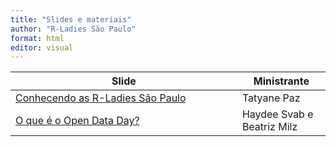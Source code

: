 ```yaml
---
title: "Slides e materiais"
author: "R-Ladies São Paulo"
format: html
editor: visual
---
```


| Slide                                                                  | Ministrante                |
|------------------------------------------------------------------------|----------------------------|
| [Conhecendo as R-Ladies São Paulo](slide-rladies.qmd){target="_blank"} | Tatyane Paz                |
| [O que é o Open Data Day?](slide-open-data-day.qmd){target="_blank"}   | Haydee Svab e Beatriz Milz |
